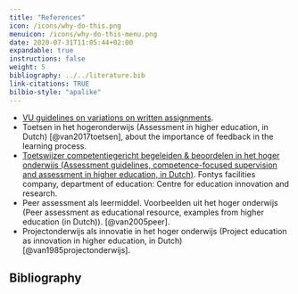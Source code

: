 ```yaml
---
title: "References"
icon: /icons/why-do-this.png
menuicon: /icons/why-do-this-menu.png
date: 2020-07-31T11:05:44+02:00
expandable: true
instructions: false
weight: 5
bibliography: ../../literature.bib
link-citations: TRUE
bilbio-style: "apalike"
---
```


* [VU guidelines on variations on written assignments](https://sites.google.com/vu.nl/vu-teaching-learning-tips/assessment-for-learning/variations-on-written-assignments).
* Toetsen in het hogeronderwijs (Assessment in higher education, in Dutch) [@van2017toetsen], about the importance of feedback in the learning process.
* [Toetswijzer competentiegericht begeleiden & beoordelen in het hoger onderwijs (Assessment guidelines, competence-focused supervision and assessment in higher education, in Dutch)](https://hbo-kennisbank.nl/details/sharekit_fontys:oai:surfsharekit.nl:b2ba5e91-b067-41a1-bce6-bd368c1c1675). Fontys facilities company, department of education: Centre for education innovation and research. 
* Peer assessment als leermiddel. Voorbeelden uit het hoger onderwijs (Peer assessment as educational resource, examples from higher education (in Dutch)). [@van2005peer].
* Projectonderwijs als innovatie in het hoger onderwijs (Project education as innovation in higher education, in Dutch) [@van1985projectonderwijs].

## Bibliography
